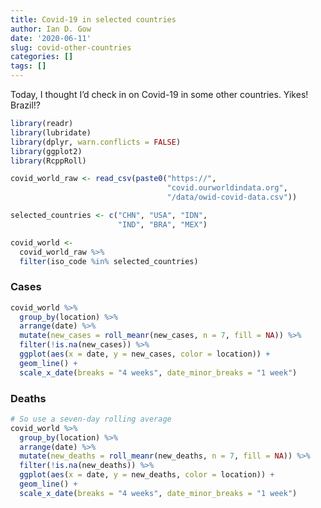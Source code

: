 ```yaml
---
title: Covid-19 in selected countries
author: Ian D. Gow
date: '2020-06-11'
slug: covid-other-countries
categories: []
tags: []
---
```


Today, I thought I'd check in on Covid-19 in some other countries. Yikes! Brazil!?

```r
library(readr)
library(lubridate)
library(dplyr, warn.conflicts = FALSE)
library(ggplot2)
library(RcppRoll)

covid_world_raw <- read_csv(paste0("https://",
                                   "covid.ourworldindata.org",
                                   "/data/owid-covid-data.csv"))
```


```r
selected_countries <- c("CHN", "USA", "IDN", 
                        "IND", "BRA", "MEX")

covid_world <-
  covid_world_raw %>%
  filter(iso_code %in% selected_countries)
```

### Cases

```r
covid_world %>%
  group_by(location) %>%
  arrange(date) %>%
  mutate(new_cases = roll_meanr(new_cases, n = 7, fill = NA)) %>%
  filter(!is.na(new_cases)) %>%
  ggplot(aes(x = date, y = new_cases, color = location)) +
  geom_line() +
  scale_x_date(breaks = "4 weeks", date_minor_breaks = "1 week")
```


### Deaths

```r
# So use a seven-day rolling average
covid_world %>%
  group_by(location) %>%
  arrange(date) %>%
  mutate(new_deaths = roll_meanr(new_deaths, n = 7, fill = NA)) %>%
  filter(!is.na(new_deaths)) %>%
  ggplot(aes(x = date, y = new_deaths, color = location)) +
  geom_line() +
  scale_x_date(breaks = "4 weeks", date_minor_breaks = "1 week")
```


